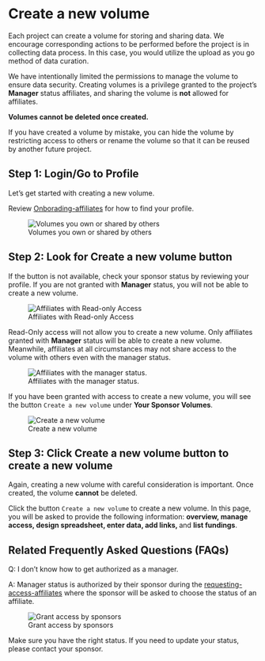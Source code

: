 # Create a new volume {.unnumbered}
Each project can create a volume for storing and sharing data. We encourage corresponding actions to be performed before the project is in collecting data process. In this case, you would utilize the upload as you go method of data curation. 

We have intentionally limited the permissions to manage the volume to ensure data security. Creating volumes is a privilege granted to the project's **Manager** status affiliates, and sharing the volume is **not** allowed for affiliates.

:::{.callout-important}
**Volumes cannot be deleted once created.** 
:::

If you have created a volume by mistake, you can hide the volume by restricting access to others or rename the volume so that it can be reused by another future project. 




## Step 1: Login/Go to Profile 
Let's get started with creating a new volume.

Review [Onborading-affiliates](../Chapters-for-Affiliates/onboarding-affiliates.qmd) for how to find your profile.

![Volumes you own or shared by others](../Chapters-for-Affiliates/img/db-dashboard-shared-volume.png){#dashboard-volumes}

## Step 2: Look for Create a new volume button

If the button is not available, check your sponsor status by reviewing your profile.
If you are not granted with **Manager** status, you will not be able to create a new volume.

![Affiliates with Read-only Access](../Chapters-for-Affiliates/img/db-profile-sponsor.png){#profile-sponsor}

Read-Only access will not allow you to create a new volume. Only affiliates granted with **Manager** status will be able to create a new volume. Meanwhile, affiliates at all circumstances may not share access to the volume with others even with the manager status.

![Affiliates with the manager status.](../Chapters-for-Affiliates/img/db-profile-sponsor-manager.png){#profile-sponsor-manager}

If you have been granted with access to create a new volume, you will see the button `Create a new volume` under **Your Sponsor Volumes**. 

![Create a new volume](../Chapters-for-Affiliates/img/db-dashboard-create-volume.png){#dashboard-create-volume}

## Step 3: Click Create a new volume button to create a new volume

:::{.callout-important}
Again, creating a new volume with careful consideration is important. Once created, the volume **cannot** be deleted.
:::

Click the button `Create a new volume` to create a new volume. In this page, you will be asked to provide the following information: **overview, manage access, design spreadsheet, enter data, add links, ** and **list fundings**.  

## Related Frequently Asked Questions (FAQs) {.unnumbered}

<div class = ""qa>

::: question
Q: I don't know how to get authorized as a manager. 
:::

::: answer
A: Manager status is authorized by their sponsor during the  [requesting-access-affiliates](../Chapters-for-Affiliates/requesting-access-affiliates.qmd) where the sponsor will be asked to choose the status of an affiliate. 

![Grant access by sponsors](../Chapters-for-Affiliates/img/db-grant-access.png){#grant-access}

Make sure you have the right status. If you need to update your status, please contact your sponsor.
:::

<div class = ""qa>